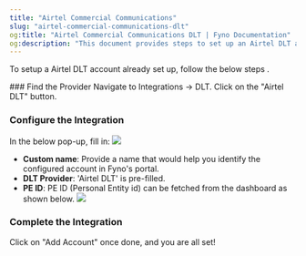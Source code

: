 ```yaml
---
title: "Airtel Commercial Communications"
slug: "airtel-commercial-communications-dlt"
og:title: "Airtel Commercial Communications DLT | Fyno Documentation"
og:description: "This document provides steps to set up an Airtel DLT account in Fyno's portal by navigating to Integrations -> DLT and filling in the required information in a pop-up window."
---
```


To setup a Airtel DLT account already set up, follow the below steps .

<Steps>
### Find the Provider
Navigate to Integrations -> DLT. Click on the "Airtel DLT" button.

### Configure the Integration

In the below pop-up, fill in:
![](/images/dlt_airtel_integration.png)

- **Custom name**: Provide a name that would help you identify the configured account in Fyno's portal.
- **DLT Provider**: 'Airtel DLT' is pre-filled.
- **PE ID**: PE ID (Personal Entity id) can be fetched from the dashboard as shown below.
  ![](/images/dlt_airtel_config.png)

### Complete the Integration

Click on "Add Account" once done, and you are all set!

</Steps>
